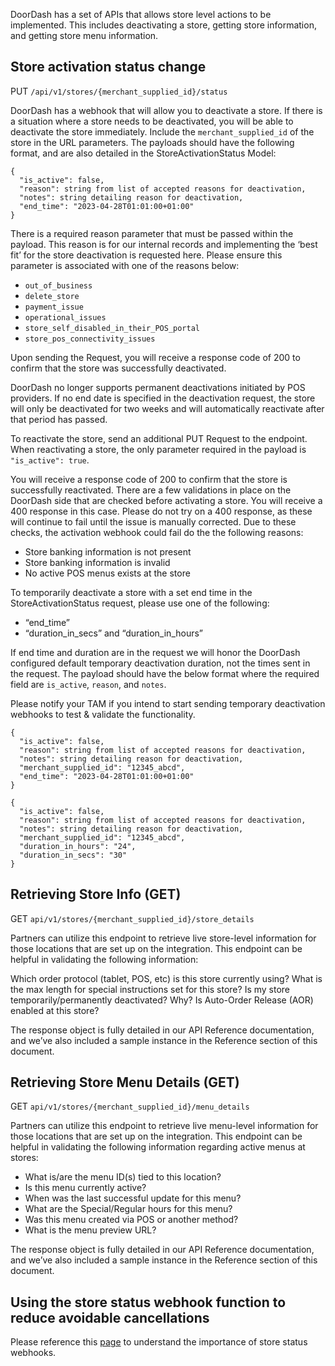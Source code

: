 DoorDash has a set of APIs that allows store level actions to be implemented. This includes deactivating a store, getting store information, and getting store menu information.

## Store activation status change[​](#store-activation-status-change "Direct link to heading")

PUT `/api/v1/stores/{merchant_supplied_id}/status`

DoorDash has a webhook that will allow you to deactivate a store. If there is a situation where a store needs to be deactivated, you will be able to deactivate the store immediately. Include the `merchant_supplied_id` of the store in the URL parameters. The payloads should have the following format, and are also detailed in the StoreActivationStatus Model:

```
{  
  "is_active": false,  
  "reason": string from list of accepted reasons for deactivation,  
  "notes": string detailing reason for deactivation,  
  "end_time": "2023-04-28T01:01:00+01:00"  
}  

```

There is a required reason parameter that must be passed within the payload. This reason is for our internal records and implementing the ‘best fit’ for the store deactivation is requested here. Please ensure this parameter is associated with one of the reasons below:

* `out_of_business`
* `delete_store`
* `payment_issue`
* `operational_issues`
* `store_self_disabled_in_their_POS_portal`
* `store_pos_connectivity_issues`

Upon sending the Request, you will receive a response code of 200 to confirm that the store was successfully deactivated.

DoorDash no longer supports permanent deactivations initiated by POS providers. If no end date is specified in the deactivation request, the store will only be deactivated for two weeks and will automatically reactivate after that period has passed.

To reactivate the store, send an additional PUT Request to the endpoint. When reactivating a store, the only parameter required in the payload is `"is_active": true`.

You will receive a response code of 200 to confirm that the store is successfully reactivated. There are a few validations in place on the DoorDash side that are checked before activating a store. You will receive a 400 response in this case. Please do not try on a 400 response, as these will continue to fail until the issue is manually corrected. Due to these checks, the activation webhook could fail do the the following reasons:

* Store banking information is not present
* Store banking information is invalid
* No active POS menus exists at the store

To temporarily deactivate a store with a set end time in the StoreActivationStatus request, please use one of the following:

* “end\_time”
* “duration\_in\_secs” and “duration\_in\_hours”

If end time and duration are in the request we will honor the DoorDash configured default temporary deactivation duration, not the times sent in the request. The payload should have the below format where the required field are `is_active`, `reason`, and `notes`.

Please notify your TAM if you intend to start sending temporary deactivation webhooks to test & validate the functionality.

```
{  
  "is_active": false,  
  "reason": string from list of accepted reasons for deactivation,  
  "notes": string detailing reason for deactivation,  
  "merchant_supplied_id": "12345_abcd",  
  "end_time": "2023-04-28T01:01:00+01:00"  
}  

```

```
{  
  "is_active": false,  
  "reason": string from list of accepted reasons for deactivation,  
  "notes": string detailing reason for deactivation,  
  "merchant_supplied_id": "12345_abcd",  
  "duration_in_hours": "24",  
  "duration_in_secs": "30"  
}  

```

## Retrieving Store Info (GET)[​](#retrieving-store-info-get "Direct link to heading")

GET `api/v1/stores/{merchant_supplied_id}/store_details`

Partners can utilize this endpoint to retrieve live store-level information for those locations that are set up on the integration. This endpoint can be helpful in validating the following information:

Which order protocol (tablet, POS, etc) is this store currently using?
What is the max length for special instructions set for this store?
Is my store temporarily/permanently deactivated? Why?
Is Auto-Order Release (AOR) enabled at this store?

The response object is fully detailed in our API Reference documentation, and we’ve also included a sample instance in the Reference section of this document.

## Retrieving Store Menu Details (GET)[​](#retrieving-store-menu-details-get "Direct link to heading")

GET `api/v1/stores/{merchant_supplied_id}/menu_details`

Partners can utilize this endpoint to retrieve live menu-level information for those locations that are set up on the integration. This endpoint can be helpful in validating the following information regarding active menus at stores:

* What is/are the menu ID(s) tied to this location?
* Is this menu currently active?
* When was the last successful update for this menu?
* What are the Special/Regular hours for this menu?
* Was this menu created via POS or another method?
* What is the menu preview URL?

The response object is fully detailed in our API Reference documentation, and we’ve also included a sample instance in the Reference section of this document.

## Using the store status webhook function to reduce avoidable cancellations[​](#using-the-store-status-webhook-function-to-reduce-avoidable-cancellations "Direct link to heading")

Please reference this [page](https://developer.doordash.com/en-US/docs/marketplace/how_to/store_status_case_study) to understand the importance of store status webhooks.

